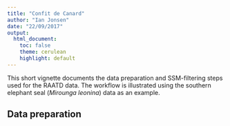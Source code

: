 ```yaml
---
title: "Confit de Canard"
author: "Ian Jonsen"
date: "22/09/2017"
output: 
  html_document:
    toc: false
    theme: cerulean
    highlight: default
---
```


This short vignette documents the data preparation and SSM-filtering steps used for the RAATD data. The workflow is illustrated using the southern elephant seal (*Mirounga leonina*) data as an example. 

## Data preparation
